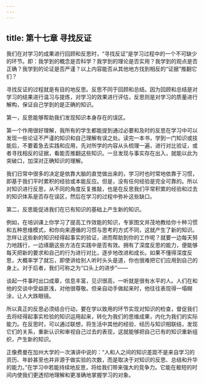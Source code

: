 ```yaml
---
---
---
```

title: 第十七章 寻找反证
---




我们在对学习的成果进行回顾和反思时，“寻找反证”是学习过程中的一个不可缺少的环节。即：我学到的概念是否科学？我学到的理论是否实用？我学到的观点是否正确？我学到的论证是否严谨？以上内容能否从其他地方找到相反的“证据”推翻它们？

寻找反证的过程就是有目的地反思。反思不同于回顾和总结。因为回顾和总结是对学习的结果进行温习与提炼，对学习的效果进行评估，反思则是对学习的质量进行解构，保证自己学到的是正确的知识。

第一，反思能够帮助我们发现知识本身存在的误区。

第一个作用很好理解，我所有的学生都能提到通过必要和及时的反思在学习中可以发现一些论证不严谨的知识和自己理解有误之处。读完一本书，学到一门知识或技能后，不要着急去实践和应用，先对所学的内容从头梳理一遍，进行对比验证，或者寻找相反的证据，看能否推翻这些知识。一旦发现与事实存在出入，就能以此为突破口，加深对正确知识的理解。

我们日常中很多的决定是依靠大脑的直觉做出来的，学习时也时常地依靠于习惯，即基于我们平时累积的经验或本能反应。但是，没有任何经验是完全可靠的。所以对知识进行反思，从不同的角度反复推敲，也是在反思我们平常积累的经验和过去的知识体系是否存在误区，然后在学习的过程中弥补这些缺口。

第二，反思能促进我们在已有知识的基础上产生新的知识。

例如，在培训课上你学习了提高工作效能的知识，专家图文并茂地教给你十种习惯和五种思维模式，和你向来遵循的习惯与思考的方式不同，这就产生了新的知识。怎样让这些新的知识经得起事实的验证，进而帮助到你的工作呢？就要一边每天努力地践行，一边琢磨这些方法在实践中是否有效。拥有了深度反思的能力，便能够每天把新的要求和自己的行为进行对比，逐步地改进和成长。如果不懂得深度反思，大概率学了就忘，即使讲给别人听时头头是道，你也很难把它们应用到自己的身上。对于后者，我们可称之为“口头上的进步”——

谈起一件事时出口成章，信息丰富，见识很高，一听就是很有水平的人。人们在和他的交谈中受益匪浅，对他很尊敬。但亲自动手做起来时，他往往表现得一塌糊涂，让人大跌眼镜。

所以真正的反思必须结合行动，要在学以致用的环节实现对知识的检查，督促我们去将经得起事实检验的知识运用起来，转化为我们的思维成果，内化为我们的实际能力。在反思时，可以通过联想，将生活中其他的经验、经历与知识相联结，发现它们的关系，重新认识和审视自己过去的表现，这就能够把自己已有的知识重新组织，产生新的知识。

正像费曼在加州大学的一次演讲中说的：“人和人之间的知识差距不是来自学习的资历、年龄甚至也并非源于做实验的次数，而是取决于对知识的反思、总结和升华的能力。”在学习中若能持续地反思，将给我们带来强大的竞争力。它能在极短的时间内使我们更透彻地理解和更准确地掌握学习的对象。